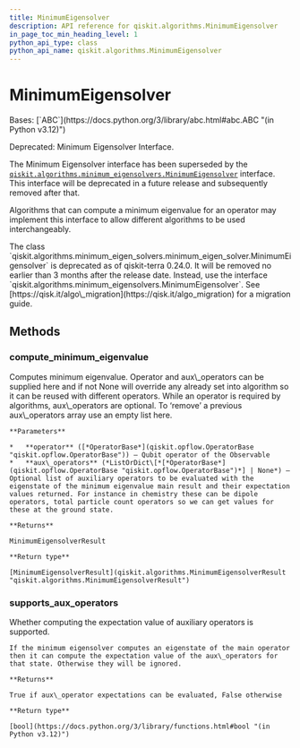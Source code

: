 ```yaml
---
title: MinimumEigensolver
description: API reference for qiskit.algorithms.MinimumEigensolver
in_page_toc_min_heading_level: 1
python_api_type: class
python_api_name: qiskit.algorithms.MinimumEigensolver
---
```


# MinimumEigensolver

<Class id="qiskit.algorithms.MinimumEigensolver" isDedicatedPage={true} github="https://github.com/qiskit/qiskit/tree/stable/0.25/qiskit/algorithms/minimum_eigen_solvers/minimum_eigen_solver.py" signature="qiskit.algorithms.MinimumEigensolver" modifiers="class">
  Bases: [`ABC`](https://docs.python.org/3/library/abc.html#abc.ABC "(in Python v3.12)")

  Deprecated: Minimum Eigensolver Interface.

  The Minimum Eigensolver interface has been superseded by the [`qiskit.algorithms.minimum_eigensolvers.MinimumEigensolver`](qiskit.algorithms.minimum_eigensolvers.MinimumEigensolver "qiskit.algorithms.minimum_eigensolvers.MinimumEigensolver") interface. This interface will be deprecated in a future release and subsequently removed after that.

  Algorithms that can compute a minimum eigenvalue for an operator may implement this interface to allow different algorithms to be used interchangeably.

  <Admonition title="Deprecated since version 0.24.0" type="danger">
    The class `qiskit.algorithms.minimum_eigen_solvers.minimum_eigen_solver.MinimumEigensolver` is deprecated as of qiskit-terra 0.24.0. It will be removed no earlier than 3 months after the release date. Instead, use the interface `qiskit.algorithms.minimum_eigensolvers.MinimumEigensolver`. See [https://qisk.it/algo\_migration](https://qisk.it/algo_migration) for a migration guide.
  </Admonition>

  ## Methods

  ### compute\_minimum\_eigenvalue

  <Function id="qiskit.algorithms.MinimumEigensolver.compute_minimum_eigenvalue" signature="compute_minimum_eigenvalue(operator, aux_operators=None)" modifiers="abstract">
    Computes minimum eigenvalue. Operator and aux\_operators can be supplied here and if not None will override any already set into algorithm so it can be reused with different operators. While an operator is required by algorithms, aux\_operators are optional. To ‘remove’ a previous aux\_operators array use an empty list here.

    **Parameters**

    *   **operator** ([*OperatorBase*](qiskit.opflow.OperatorBase "qiskit.opflow.OperatorBase")) – Qubit operator of the Observable
    *   **aux\_operators** (*ListOrDict\[*[*OperatorBase*](qiskit.opflow.OperatorBase "qiskit.opflow.OperatorBase")*] | None*) – Optional list of auxiliary operators to be evaluated with the eigenstate of the minimum eigenvalue main result and their expectation values returned. For instance in chemistry these can be dipole operators, total particle count operators so we can get values for these at the ground state.

    **Returns**

    MinimumEigensolverResult

    **Return type**

    [MinimumEigensolverResult](qiskit.algorithms.MinimumEigensolverResult "qiskit.algorithms.MinimumEigensolverResult")
  </Function>

  ### supports\_aux\_operators

  <Function id="qiskit.algorithms.MinimumEigensolver.supports_aux_operators" signature="supports_aux_operators()" modifiers="classmethod">
    Whether computing the expectation value of auxiliary operators is supported.

    If the minimum eigensolver computes an eigenstate of the main operator then it can compute the expectation value of the aux\_operators for that state. Otherwise they will be ignored.

    **Returns**

    True if aux\_operator expectations can be evaluated, False otherwise

    **Return type**

    [bool](https://docs.python.org/3/library/functions.html#bool "(in Python v3.12)")
  </Function>
</Class>

